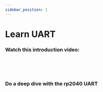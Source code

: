 ---
sidebar_position: 1
---

# Learn UART

### Watch this introduction video:


<YouTubeEmbed videoId="sTHckUyxwp8" />

<br/>
<br/>
<br/>

### Do a deep dive with the rp2040 UART

<YouTubeEmbed videoId="MUT6ZubKS3w" />